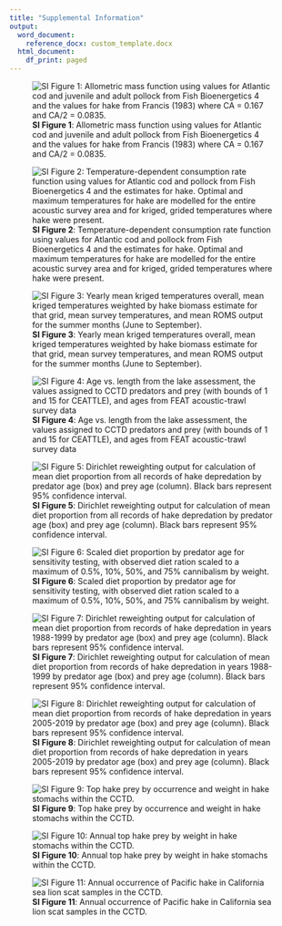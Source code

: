 ```yaml
---
title: "Supplemental Information"
output:
  word_document:
    reference_docx: custom_template.docx
  html_document:
    df_print: paged
---
```


![**SI Figure 1**: Allometric mass function using values for Atlantic cod and juvenile and adult pollock from Fish Bioenergetics 4 and the values for hake from Francis (1983) where CA = 0.167 and CA/2 = 0.0835.](./plots/bioenergetics/allometric_mass.png)

![**SI Figure 2**: Temperature-dependent consumption rate function using values for Atlantic cod and pollock from Fish Bioenergetics 4 and the estimates for hake. Optimal and maximum temperatures for hake are modelled for the entire acoustic survey area and for kriged, grided temperatures where hake were present.](./plots/bioenergetics/temp_consumption.png)

![**SI Figure 3**: Yearly mean kriged temperatures overall, mean kriged temperatures weighted by hake biomass estimate for that grid, mean survey temperatures, and mean ROMS output for the summer months (June to September).](./plots/temperature/mean_temp_compared.png)

![**SI Figure 4**: Age vs. length from the lake assessment, the values assigned to CCTD predators and prey (with bounds of 1 and 15 for CEATTLE), and ages from FEAT acoustic-trawl survey data](./plots/diet/growth_curve.png)

![**SI Figure 5**: Dirichlet reweighting output for calculation of mean diet proportion from all records of hake depredation by predator age (box) and prey age (column). Black bars represent 95% confidence interval. ](./plots/diet/Dirichlet/Dirichlet_all_years.png)

![**SI Figure 6**: Scaled diet proportion by predator age for sensitivity testing, with observed diet ration scaled to a maximum of 0.5%, 10%, 50%, and 75% cannibalism by weight.](./plots/CEATTLE/cannibalism/Testing/sensitivity_prop.png)

![**SI Figure 7**: Dirichlet reweighting output for calculation of mean diet proportion from records of hake depredation in years 1988-1999 by predator age (box) and prey age (column). Black bars represent 95% confidence interval. ](./plots/diet/Dirichlet/Dirichlet_90s.png)

![**SI Figure 8**: Dirichlet reweighting output for calculation of mean diet proportion from records of hake depredation in years 2005-2019 by predator age (box) and prey age (column). Black bars represent 95% confidence interval. ](./plots/diet/Dirichlet/Dirichlet_recent.png)

![**SI Figure 9**: Top hake prey by occurrence and weight in hake stomachs within the CCTD.](./plots/diet/hake_prey_species.png)

![**SI Figure 10**: Annual top hake prey by weight in hake stomachs within the CCTD.](./plots/diet/hake_prey_yearly.png)


![**SI Figure 11**: Annual occurrence of Pacific hake in California sea lion scat samples in the CCTD.](./plots/diet/Non-hake/CSL_hake_yearly.png)